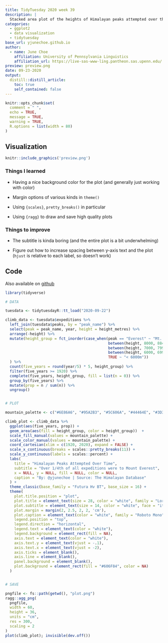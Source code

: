 ```yaml
---
title: TidyTuesday 2020 week 39
description: |
  Stacked area plot of the heights of Himalayan peaks attempted over the last century
categories:
  - ggplot2
  - data visualization
  - tidytuesday
base_url: yjunechoe.github.io
author:
  - name: June Choe
    affiliation: University of Pennsylvania Linguistics
    affiliation_url: https://live-sas-www-ling.pantheon.sas.upenn.edu/
preview: preview.png
date: 09-23-2020
output:
  distill::distill_article:
    toc: true
    self_contained: false
---
```


```r
knitr::opts_chunk$set(
  comment = " ",
  echo = TRUE,
  message = TRUE,
  warning = TRUE,
  R.options = list(width = 80)
)
```

## Visualization


```r
knitr::include_graphics('preview.png')
```

### Things I learned

- Having a nice background color for the plot (and generally just working with color)

- Margin options of various kinds in `theme()`

- Using `{scales}`, `pretty_breaks()` in particular

- Using `{ragg}` to draw and save high quality plots


### Things to improve

- The subtitle is kinda boring (and the entire plot is a bit underwhelming)

- Figure out how to increase spacing between y-axis text and the plot (`hjust` is relative to each label, so doesn't work)

## Code

Also available on [github](https://github.com/yjunechoe/tidytuesday/blob/master/Scripts/tidytuesday_2020_39.R)

```r
library(tidyverse)

# DATA

tuesdata <- tidytuesdayR::tt_load("2020-09-22")

climb_data <- tuesdata$expeditions %>% 
  left_join(tuesdata$peaks, by = "peak_name") %>% 
  select(peak = peak_name, year, height = height_metres) %>% 
  arrange(-height) %>% 
  mutate(height_group = fct_inorder(case_when(peak == "Everest" ~ "Mt. Everest (8850m)",
                                              between(height, 8000, 8849) ~ "> 8000m",
                                              between(height, 7000, 7999) ~ "7999m ~ 7000m",
                                              between(height, 6000, 6999) ~ "6999m ~ 6000m",
                                              TRUE ~ "< 6000m"))
  ) %>% 
  count(five_years = round(year/5) * 5, height_group) %>% 
  filter(five_years >= 1920) %>% 
  complete(five_years, height_group, fill = list(n = 0)) %>% 
  group_by(five_years) %>% 
  mutate(prop = n / sum(n)) %>% 
  ungroup()


# PLOT

mountain_palette <- c("#6E86A6", "#95A2B3", "#5C606A", "#44464E", "#3D3737")

climb_plot <- climb_data %>% 
  ggplot(aes(five_years, prop)) +
  geom_area(aes(fill = height_group, color = height_group))  +
  scale_fill_manual(values = mountain_palette) +
  scale_color_manual(values = mountain_palette) +
  coord_cartesian(xlim = c(1920, 2020), expand = FALSE) +
  scale_x_continuous(breaks = scales::pretty_breaks(11)) +
  scale_y_continuous(labels = scales::percent) +
  labs(
    title = "Himalayan Peaks Attempted Over Time",
    subtitle = "Over 1/4th of all expeditions were to Mount Everest",
    x = NULL, y = NULL, fill = NULL, color = NULL,
    caption = "By: @yjunechoe | Source: The Himalayan Database"
  ) +
  theme_classic(base_family = "Futura Hv BT", base_size = 16) +
  theme(
    plot.title.position = "plot",
    plot.title = element_text(size = 28, color = "white", family = "Lora", face = "bold"),
    plot.subtitle = element_text(size = 14, color = "white", face = "italic"),
    plot.margin = margin(2, 2.5, 2, 2, 'cm'),
    plot.caption = element_text(color = "white", family = "Roboto Mono", hjust = 1.15, vjust = -13),
    legend.position = "top",
    legend.direction = "horizontal",
    legend.text = element_text(color = "white"),
    legend.background = element_rect(fill = NA),
    axis.text = element_text(color = "white"),
    axis.text.y = element_text(vjust = -.1),
    axis.text.x = element_text(vjust = -2),
    axis.ticks = element_blank(),
    axis.line = element_blank(),
    panel.background = element_blank(),
    plot.background = element_rect(fill = "#606F84", color = NA)
  )


# SAVE

pngfile <- fs::path(getwd(), "plot.png")
ragg::agg_png(
  pngfile,
  width = 60,
  height = 36,
  units = "cm",
  res = 300,
  scaling = 2
)
plot(climb_plot); invisible(dev.off())
```

